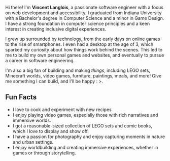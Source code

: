 Hi there! I'm **Vincent Langlois**, a passionate software engineer with a focus on web development and accessibility.
I graduated from Indiana University with a Bachelor's degree in Computer Science and a minor in Game Design.
I have a strong foundation in computer science principles and a keen interest in creating inclusive digital experiences.

I grew up surrounded by technology, from the early days on online games to the rise of smartphones. I even had a desktop at the age of 3,
which sparked my curiosity about how things work behind the scenes. This led to me to build my own personal games and websites, and eventually to pursue a career in software engineering.

I'm also a big fan of building and making _things_, including LEGO sets, Minecraft worlds, video games, furniture, paintings, meals, and more! Give me something I can build, and I'll be happy : >.

## Fun Facts

- I love to cook and experiment with new recipes
- I enjoy playing video games, especially those with rich narratives and immersive worlds.
- I got a reasonable-sized collection of LEGO sets and comic books, which I love to display and show off.
- I have a passion for photography and enjoy capturing moments in nature and urban settings.
- I enjoy worldbuilding and creating immersive experiences, whether in games or through storytelling.

